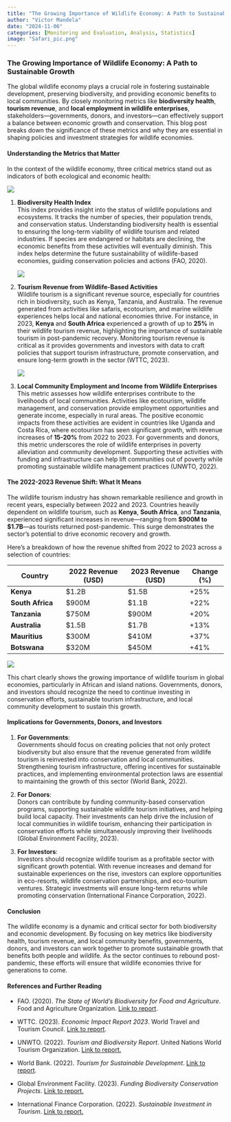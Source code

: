 ```yaml
---
title: "The Growing Importance of Wildlife Economy: A Path to Sustainable Growth"
author: "Victor Mandela"
date: "2024-11-06"
categories: [Monitoring and Evaluation, Analysis, Statistics]
image: "Safari_pic.png"
---
```


### **The Growing Importance of Wildlife Economy: A Path to Sustainable Growth**

The global wildlife economy plays a crucial role in fostering sustainable development, preserving biodiversity, and providing economic benefits to local communities. By closely monitoring metrics like **biodiversity health**, **tourism revenue**, and **local employment in wildlife enterprises**, stakeholders—governments, donors, and investors—can effectively support a balance between economic growth and conservation. This blog post breaks down the significance of these metrics and why they are essential in shaping policies and investment strategies for wildlife economies.

#### **Understanding the Metrics that Matter**

In the context of the wildlife economy, three critical metrics stand out as indicators of both ecological and economic health:

![](Cape%20Dwarf%20Chameleon%20II%20by%20Macky%20_%20Redbubble.jpg)

1.  **Biodiversity Health Index**\
    This index provides insight into the status of wildlife populations and ecosystems. It tracks the number of species, their population trends, and conservation status. Understanding biodiversity health is essential to ensuring the long-term viability of wildlife tourism and related industries. If species are endangered or habitats are declining, the economic benefits from these activities will eventually diminish. This index helps determine the future sustainability of wildlife-based economies, guiding conservation policies and actions (FAO, 2020).

    ![](22%20Scarlet%20Macaw%20Facts_%20Guide%20to%20the%20Beautiful%20Ara%20macao.jpg)

2.  **Tourism Revenue from Wildlife-Based Activities**\
    Wildlife tourism is a significant revenue source, especially for countries rich in biodiversity, such as Kenya, Tanzania, and Australia. The revenue generated from activities like safaris, ecotourism, and marine wildlife experiences helps local and national economies thrive. For instance, in 2023, **Kenya** and **South Africa** experienced a growth of up to **25%** in their wildlife tourism revenue, highlighting the importance of sustainable tourism in post-pandemic recovery. Monitoring tourism revenue is critical as it provides governments and investors with data to craft policies that support tourism infrastructure, promote conservation, and ensure long-term growth in the sector (WTTC, 2023).

    ![](21%20Fun%20&%20Unique%20Things%20to%20Do%20in%20the%20Florida%20Keys.jpg)

3.  **Local Community Employment and Income from Wildlife Enterprises**\
    This metric assesses how wildlife enterprises contribute to the livelihoods of local communities. Activities like ecotourism, wildlife management, and conservation provide employment opportunities and generate income, especially in rural areas. The positive economic impacts from these activities are evident in countries like Uganda and Costa Rica, where ecotourism has seen significant growth, with revenue increases of **15-20%** from 2022 to 2023. For governments and donors, this metric underscores the role of wildlife enterprises in poverty alleviation and community development. Supporting these activities with funding and infrastructure can help lift communities out of poverty while promoting sustainable wildlife management practices (UNWTO, 2022).

#### **The 2022-2023 Revenue Shift: What It Means**

The wildlife tourism industry has shown remarkable resilience and growth in recent years, especially between 2022 and 2023. Countries heavily dependent on wildlife tourism, such as **Kenya**, **South Africa**, and **Tanzania**, experienced significant increases in revenue—ranging from **\$900M to \$1.7B**—as tourists returned post-pandemic. This surge demonstrates the sector's potential to drive economic recovery and growth.

Here’s a breakdown of how the revenue shifted from 2022 to 2023 across a selection of countries:

| Country          | 2022 Revenue (USD) | 2023 Revenue (USD) | Change (%) |
|------------------|--------------------|--------------------|------------|
| **Kenya**        | \$1.2B             | \$1.5B             | +25%       |
| **South Africa** | \$900M             | \$1.1B             | +22%       |
| **Tanzania**     | \$750M             | \$900M             | +20%       |
| **Australia**    | \$1.5B             | \$1.7B             | +13%       |
| **Mauritius**    | \$300M             | \$410M             | +37%       |
| **Botswana**     | \$320M             | \$450M             | +41%       |

![](Safari_pic.png)

This chart clearly shows the growing importance of wildlife tourism in global economies, particularly in African and island nations. Governments, donors, and investors should recognize the need to continue investing in conservation efforts, sustainable tourism infrastructure, and local community development to sustain this growth.

#### **Implications for Governments, Donors, and Investors**

1.  **For Governments**:\
    Governments should focus on creating policies that not only protect biodiversity but also ensure that the revenue generated from wildlife tourism is reinvested into conservation and local communities. Strengthening tourism infrastructure, offering incentives for sustainable practices, and implementing environmental protection laws are essential to maintaining the growth of this sector (World Bank, 2022).

2.  **For Donors**:\
    Donors can contribute by funding community-based conservation programs, supporting sustainable wildlife tourism initiatives, and helping build local capacity. Their investments can help drive the inclusion of local communities in wildlife tourism, enhancing their participation in conservation efforts while simultaneously improving their livelihoods (Global Environment Facility, 2023).

3.  **For Investors**:\
    Investors should recognize wildlife tourism as a profitable sector with significant growth potential. With revenue increases and demand for sustainable experiences on the rise, investors can explore opportunities in eco-resorts, wildlife conservation partnerships, and eco-tourism ventures. Strategic investments will ensure long-term returns while promoting conservation (International Finance Corporation, 2022).

#### **Conclusion**

The wildlife economy is a dynamic and critical sector for both biodiversity and economic development. By focusing on key metrics like biodiversity health, tourism revenue, and local community benefits, governments, donors, and investors can work together to promote sustainable growth that benefits both people and wildlife. As the sector continues to rebound post-pandemic, these efforts will ensure that wildlife economies thrive for generations to come.

#### **References and Further Reading**

-   FAO. (2020). *The State of World’s Biodiversity for Food and Agriculture*. Food and Agriculture Organization. [Link to report](https://www.fao.org/biodiversity/en/).

-   WTTC. (2023). *Economic Impact Report 2023*. World Travel and Tourism Council. [Link to report](https://wttc.org/Research/Economic-Impact).

-   UNWTO. (2022). *Tourism and Biodiversity Report*. United Nations World Tourism Organization. [Link to report.](https://www.unwto.org/unwto-2022-a-year-review)

-   World Bank. (2022). *Tourism for Sustainable Development*. [Link to report](https://www.worldbank.org/en/topic/tourism).

-   Global Environment Facility. (2023). *Funding Biodiversity Conservation Projects*. [Link to report.](https://www.thegef.org/newsroom/press-releases/biodiversity-fund-approves-18-new-project-preparation-grants)

-   International Finance Corporation. (2022). *Sustainable Investment in Tourism*. [Link to report.](https://www.ifc.org/content/dam/ifc/doc/2023/IFC-AR22.pdf)
